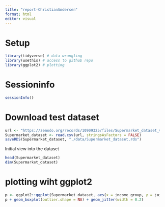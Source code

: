 ```yaml
---
title: "report-ChristianAndersen"
format: html
editor: visual
---
```


# Setup
```r
library(tidyverse) # data wrangling 
library(usethis) # access to github repo
library(ggplot2) # plotting
```

# Sessioninfo
```r
sessionInfo()
```


# Download test dataset
```r
url <- "https://zenodo.org/records/10909325/files/Supermarket_dataset_v3.csv?download=1"
Supermarket_dataset <- read.csv(url, stringsAsFactors = FALSE)
saveRDS(Supermarket_dataset, "./data/Supermarket_dataset.rds")
```

Initial view into the dataset
```r
head(Supermarket_dataset)
dim(Supermarket_dataset)
```

# plotting wiht ggplot2
```r
p <- ggplot2::ggplot(Supermarket_dataset, aes(x = income_group, y = juice_post))
p + geom_boxplot(outlier.shape = NA) + geom_jitter(width = 0.2)

```
